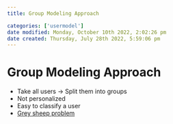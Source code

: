 ```yaml
---
title: Group Modeling Approach

categories: ['usermodel']
date modified: Monday, October 10th 2022, 2:02:26 pm
date created: Thursday, July 28th 2022, 5:59:06 pm
---
```


# Group Modeling Approach
- Take all users -> Split them into groups
- Not personalized
- Easy to classify a user
- [Grey sheep problem](Grey%20sheep%20problem.qmd)



